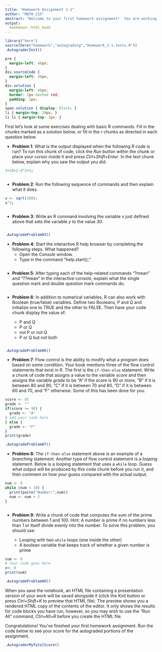 ```yaml
---
title: "Homework Assignment 1-1"
author: "MATH 215"
abstract: "Welcome to your first homework assignment!  You are working in what is called an `R Notebook`.  This notebook combines text in a markdown format (which allows for basic formatting such as headings, lists, etc) with R code which can be run right inside the notebook.  Follow the instructions below to complete the assignment.<br /><br />"
output:
  bookdown::html_book
---
```


```r
library("here")
source(here("homework","autograding","Homework_1-1.tests.R"))
.AutograderInit()
```

```css
pre {
  margin-left: 40px;
}
div.sourceCode {
  margin-left: 40px;
}
div.solution {
  margin-left: 40px;
  border: 1px dashed red;
  padding: 2px;
}
span.solution { display: block; }
li { margin-top: 20px; }
li li { margin-top: 2px; }
```


<!-- Your Assignment Starts Here -->

First let's look at some exercises dealing with basic R commands.  Fill in the chunks marked as a *solution* below, or fill in the *r* chunks as directed in each question below.

* **Problem 1**: What is the output displayed when the following R code is run?  To run this chunk of code, click the *Run* button within the chunk or place your cursor inside it and press *Ctrl+Shift+Enter*.  In the text chunk below, explain why you saw the output you did.

```r
3+10+2-4^2+3;
```


```solution

```


* **Problem 2**: Run the following sequence of commands and then explain what it does.

```r
x <- sqrt(100);
x^3;
```

```solution

```


* **Problem 3**: Write an R command involving the variable *x* just defined above that sets the variable *y* to the value *30*.

```r

```

```r
.AutogradeProblem03()
```


* **Problem 4**: Start the interactive R help browser by completing the following steps.  What happened?
  * Open the *Console* window.
  * Type in the command "help.start();"
    
```solution

```


* **Problem 5**: After typing each of the help-related commands "?mean" and "??mean" in the interactive console, explain what the single question mark and double question mark commands do.

```solution

```


* **Problem 6**: In addition to numerical variables, R can also work with Boolean (true/false) variables.  Define two Booleans, P and Q and initialize one to TRUE and the other to FALSE.  Then have your code chunk display the value of:

    * P and Q
    * P or Q
    * not P or not Q
    * P or Q but not both

```r

```

```r
.AutogradeProblem06()
```


* **Problem 7**: Flow control is the ability to modify what a program does based on some condition.  Your book mentions three of the flow control statements that exist in R.  The first is the `if-then-else` statement.  Write a chunk of code that assigns a value to the variable *score* and then assigns the variable *grade* to be "A" if the score is 90 or more, "B" if it is between 80 and 90, "C" if it is between 70 and 80, "D" if it is between 60 and 70, and "F" otherwise.  Some of this has been done for you.

```r
score <- 85
grade <- ""
if(score >= 90) {
  grade <- "A"
# add your code here
} else {
  grade <- "F"
}
print(grade)
```

```r
.AutogradeProblem07()
```


* **Problem 8**: The `if-then-else` statement above is an example of a *branching* statement.  Another type of flow control statement is a *looping* statement.  Below is a looping statement that uses a `while` loop.  Guess what output will be produced by this code chunk before you run it, and then comment on how your guess compared with the actual output.

```r
num <- 0
while (num < 10) {
  print(paste("Number:",num))
  num <- num + 2
}
```

```solution

```


* **Problem 9**: Write a chunk of code that computes the sum of the prime numbers between 1 and 100.  Hint: A number is prime if no numbers less than 1 or itself divide evenly into the number.  To solve this problem, you should use:

  * Looping with two `while` loops (one inside the other)
  * A boolean variable that keeps track of whether a given number is prime

```r
sum <- 0
# Your code goes here
x<- 0
print(sum)
```

```r
.AutogradeProblem09()
```


When you save the notebook, an HTML file containing a presentation version of your work will be saved alongside it (click the *Knit* button or press *Ctrl+Shift+K* to preview that HTML file). The preview shows you a rendered HTML copy of the contents of the editor.  It only shows the results for code blocks you have run, however, so you may wish to use the "Run All" command, *Ctrl+Alt+R* before you create the HTML file.

Congratulations! You've finished your first homework assignment.  Run the code below to see your score for the autograded portions of the assignment.


```r
.AutograderMyTotalScore()
```